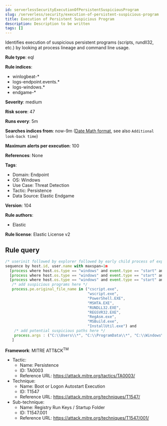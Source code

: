 ```yaml
---
id: serverlessSecurityExecutionOfPersistentSuspiciousProgram
slug: /serverless/security/execution-of-persistent-suspicious-program
title: Execution of Persistent Suspicious Program
description: Description to be written
tags: []
---
```


<div id="execution-of-persistent-suspicious-program"></div>

Identifies execution of suspicious persistent programs (scripts, rundll32, etc.) by looking at process lineage and command line usage.

**Rule type**: eql

**Rule indices**: 

* winlogbeat-*
* logs-endpoint.events.*
* logs-windows.*
* endgame-*

**Severity**: medium

**Risk score**: 47

**Runs every**: 5m

**Searches indices from**: now-9m ([Date Math format](((ref))/common-options.html#date-math), see also <DocLink id="serverlessSecurityRulesUiCreate" section="set-the-rules-schedule">`Additional look-back time`</DocLink>)

**Maximum alerts per execution**: 100

**References**: None

**Tags**: 

* Domain: Endpoint
* OS: Windows
* Use Case: Threat Detection
* Tactic: Persistence
* Data Source: Elastic Endgame

**Version**: 104

**Rule authors**: 

* Elastic

**Rule license**: Elastic License v2

## Rule query

```js
/* userinit followed by explorer followed by early child process of explorer (unlikely to be launched interactively) within 1m */
sequence by host.id, user.name with maxspan=1m
  [process where host.os.type == "windows" and event.type == "start" and process.name : "userinit.exe" and process.parent.name : "winlogon.exe"]
  [process where host.os.type == "windows" and event.type == "start" and process.name : "explorer.exe"]
  [process where host.os.type == "windows" and event.type == "start" and process.parent.name : "explorer.exe" and
   /* add suspicious programs here */
   process.pe.original_file_name in ("cscript.exe",
                                     "wscript.exe",
                                     "PowerShell.EXE",
                                     "MSHTA.EXE",
                                     "RUNDLL32.EXE",
                                     "REGSVR32.EXE",
                                     "RegAsm.exe",
                                     "MSBuild.exe",
                                     "InstallUtil.exe") and
    /* add potential suspicious paths here */
    process.args : ("C:\\Users\\*", "C:\\ProgramData\\*", "C:\\Windows\\Temp\\*", "C:\\Windows\\Tasks\\*", "C:\\PerfLogs\\*", "C:\\Intel\\*")
   ]

```

**Framework**: MITRE ATT&CK<sup>TM</sup>

* Tactic:
    * Name: Persistence
    * ID: TA0003
    * Reference URL: https://attack.mitre.org/tactics/TA0003/
* Technique:
    * Name: Boot or Logon Autostart Execution
    * ID: T1547
    * Reference URL: https://attack.mitre.org/techniques/T1547/
* Sub-technique:
    * Name: Registry Run Keys / Startup Folder
    * ID: T1547.001
    * Reference URL: https://attack.mitre.org/techniques/T1547/001/

